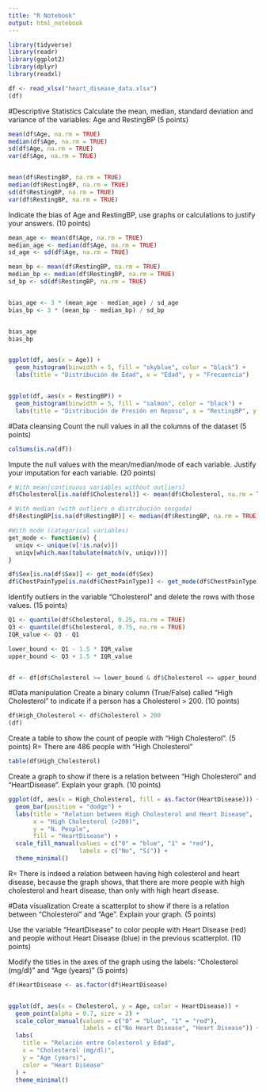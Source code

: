 ```yaml
---
title: "R Notebook"
output: html_notebook
---
```


```r
library(tidyverse)
library(readr)
library(ggplot2)
library(dplyr)
library(readxl)
```

```r
df <- read_xlsx("heart_disease_data.xlsx")
(df)
```
#Descriptive Statistics
Calculate the mean, median, standard deviation and variance of the variables: Age and RestingBP (5 points)
```r


mean(df$Age, na.rm = TRUE)
median(df$Age, na.rm = TRUE)
sd(df$Age, na.rm = TRUE)
var(df$Age, na.rm = TRUE)


mean(df$RestingBP, na.rm = TRUE)
median(df$RestingBP, na.rm = TRUE)
sd(df$RestingBP, na.rm = TRUE)
var(df$RestingBP, na.rm = TRUE)

```

Indicate the bias of Age and RestingBP, use graphs or calculations to justify your answers. (10 points)

```r

mean_age <- mean(df$Age, na.rm = TRUE)
median_age <- median(df$Age, na.rm = TRUE)
sd_age <- sd(df$Age, na.rm = TRUE)

mean_bp <- mean(df$RestingBP, na.rm = TRUE)
median_bp <- median(df$RestingBP, na.rm = TRUE)
sd_bp <- sd(df$RestingBP, na.rm = TRUE)


bias_age <- 3 * (mean_age - median_age) / sd_age
bias_bp <- 3 * (mean_bp - median_bp) / sd_bp


bias_age
bias_bp


ggplot(df, aes(x = Age)) +
  geom_histogram(binwidth = 5, fill = "skyblue", color = "black") +
  labs(title = "Distribución de Edad", x = "Edad", y = "Frecuencia")


ggplot(df, aes(x = RestingBP)) +
  geom_histogram(binwidth = 5, fill = "salmon", color = "black") +
  labs(title = "Distribución de Presión en Reposo", x = "RestingBP", y = "Frecuencia")

```



#Data cleansing
Count the null values in all the columns of the dataset (5 points)
```r
colSums(is.na(df))

```

Impute the null values with the mean/median/mode of each variable. Justify your imputation for each variable. (20 points)
```r

# With mean(continuous variables without outliers)
df$Cholesterol[is.na(df$Cholesterol)] <- mean(df$Cholesterol, na.rm = TRUE)

# With median (with outliers o distribución sesgada)
df$RestingBP[is.na(df$RestingBP)] <- median(df$RestingBP, na.rm = TRUE)

#With mode (categorical variables)
get_mode <- function(v) {
  uniqv <- unique(v[!is.na(v)])
  uniqv[which.max(tabulate(match(v, uniqv)))]
}

df$Sex[is.na(df$Sex)] <- get_mode(df$Sex)
df$ChestPainType[is.na(df$ChestPainType)] <- get_mode(df$ChestPainType)

```

Identify outliers in the variable "Cholesterol" and delete the rows with those values. (15 points)
```r


Q1 <- quantile(df$Cholesterol, 0.25, na.rm = TRUE)
Q3 <- quantile(df$Cholesterol, 0.75, na.rm = TRUE)
IQR_value <- Q3 - Q1

lower_bound <- Q1 - 1.5 * IQR_value
upper_bound <- Q3 + 1.5 * IQR_value


df <- df[df$Cholesterol >= lower_bound & df$Cholesterol <= upper_bound, ]

```

#Data manipulation
Create a binary column (True/False) called "High Cholesterol" to indicate if a person has a Cholesterol > 200. (10 points)
```r

df$High_Cholesterol <- df$Cholesterol > 200
(df)

```

Create a table to show the count of people with "High Cholesterol". (5 points)
R= There are 486 people with "High Cholesterol"
```r

table(df$High_Cholesterol)

```


Create a graph to show if there is a relation between "High Cholesterol" and "HeartDisease". Explain your graph. (10 points)
```r
ggplot(df, aes(x = High_Cholesterol, fill = as.factor(HeartDisease))) +
  geom_bar(position = "dodge") +
  labs(title = "Relation between High Cholesterol and Heart Disease",
       x = "High Cholesterol (>200)",
       y = "N. People",
       fill = "HeartDisease") +
  scale_fill_manual(values = c("0" = "blue", "1" = "red"),
                    labels = c("No", "Sí")) +
  theme_minimal()

```
R= There is indeed a relation between having high colesterol and heart disease, because the graph shows, that there  are more people with  high cholesterol and heart disease, than only with high heart disease.

#Data visualization
Create a scatterplot to show if there is a relation between "Cholesterol" and "Age". Explain your graph. (5 points)

Use the variable "HeartDisease" to color people with Heart Disease (red) and people without Heart Disease (blue) in the previous scatterplot. (10 points)

Modify the titles in the axes of the graph using the labels: "Cholesterol (mg/dl)" and "Age (years)" (5 points)
```r

df$HeartDisease <- as.factor(df$HeartDisease)


ggplot(df, aes(x = Cholesterol, y = Age, color = HeartDisease)) +
  geom_point(alpha = 0.7, size = 2) +
  scale_color_manual(values = c("0" = "blue", "1" = "red"),
                     labels = c("No Heart Disease", "Heart Disease")) +
  labs(
    title = "Relación entre Colesterol y Edad",
    x = "Cholesterol (mg/dl)",
    y = "Age (years)",
    color = "Heart Disease"
  ) +
  theme_minimal()
```










